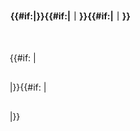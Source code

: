 <div class="lyrics a-c roundy {{#if: {{{color|}}}|s-{{{color}}}| bg-{{{border|关都}}} bd-{{{outline|关都}}} }}" style="display:grid; grid-template-columns: repeat(auto-fit, minmax({{{colMinWidth|260px}}}, 1fr)); gap: 2px; padding: 2px;">

<div style="display:flex; flex-flow: column nowrap;">
<div class="at-c roundy-6 bgl-{{{color|{{{border|关都}}}}}}" style="margin-bottom: 2px; padding:1px; font-weight:bold;">{{{lang1|日文}}}</div>
<div class="roundy-6 bgwhite" style="padding:1px; flex-grow: 1; white-space: nowrap; overflow: auto;">
{{{lyric1}}}
</div>
</div>

<!-- row: A trick to keep flexbox layout through Toggle -->
<div class="{{#if: {{{lyric3|}}}|lyrics-{{{name|}}}-col-2}} row" style="flex-flow: column nowrap; margin: 0;">
<div class="at-c roundy-6 bgl-{{{color|{{{border|关都}}}}}}" style="margin-bottom: 2px; padding:1px; font-weight:bold;">{{{lang2|中文}}}{{#if:{{{z2|}}}|{{tt|*|斜体字为暂译}}}}{{#if:{{{lyric3|}}}|｜<span class="_toggler_hide-lyrics-{{{name|}}}-col-2 _toggler_show-lyrics-{{{name|}}}-col-3">{{{lang3}}}</span>}}{{#if:{{{lyric4|}}}|｜<span class="_toggler_hide-lyrics-{{{name|}}}-col-2 _toggler_show-lyrics-{{{name|}}}-col-4">{{{lang4}}}</span>}}</div>
<div class="roundy-6 bgwhite" style="padding:1px; flex-grow: 1; white-space: nowrap; overflow: auto;">
{{{lyric2}}}
</div>
</div>
{{#if: {{{lyric3|}}}|
<div class="lyrics-{{{name|}}}-col-3 row" style="display: none; flex-flow: column nowrap; margin: 0;">
<div class="at-c roundy-6 bgl-{{{color|{{{border|关都}}}}}}" style="margin-bottom: 2px; padding:1px; font-weight:bold;"><span class="_toggler_hide-lyrics-{{{name|}}}-col-3 _toggler_show-lyrics-{{{name|}}}-col-2">{{{lang2|中文}}}</span>｜{{{lang3}}}{{#if:{{{z3|}}}|{{tt|*|斜体字为暂译}}}}{{#if:{{{lyric4|}}}|｜<span class="_toggler_hide-lyrics-{{{name|}}}-col-3 _toggler_show-lyrics-{{{name|}}}-col-4">{{{lang4}}}</span>}}</div>
<div class="roundy-6 bgwhite" style="padding:1px; flex-grow: 1; white-space: nowrap; overflow: auto;">
{{{lyric3}}}
</div>
</div>
|}}{{#if: {{{lyric4|}}}|
<div class="lyrics-{{{name|}}}-col-4 row" style="display: none; flex-flow: column nowrap; margin: 0;">
<div class="at-c roundy-6 bgl-{{{color|{{{border|关都}}}}}}" style="margin-bottom: 2px; padding:1px; font-weight:bold;"><span class="_toggler_hide-lyrics-{{{name|}}}-col-4 _toggler_show-lyrics-{{{name|}}}-col-2">{{{lang2|中文}}}<span class="_toggler_hide-lyrics-{{{name|}}}-col-4 _toggler_show-lyrics-{{{name|}}}-col-3">{{{lang3}}}</span>｜</span>｜{{{lang4}}}{{#if:{{{z4|}}}|{{tt|*|斜体字为暂译}}}}</div>
<div class="roundy-6 bgwhite" style="padding:1px; flex-grow: 1; white-space: nowrap; overflow: auto;">
{{{lyric4}}}
</div>
</div>
|}}
</div>
